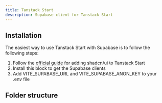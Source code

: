 ```yaml
---
title: Tanstack Start
description: Supabase client for Tanstack Start
---
```


## Installation

<BlockItem name="supabase-client-tanstack" description="Supabase Client for Tanstack Start" />

The easiest way to use Tanstack Start with Supabase is to follow the following steps:

1. Follow the [official guide](https://ui.shadcn.com/docs/installation/tanstack) for adding shadcn/ui to Tanstack Start
2. Install this block to get the Supabase clients
3. Add VITE_SUPABASE_URL and VITE_SUPABASE_ANON_KEY to your .env file

## Folder structure

<RegistryBlock itemName="supabase-client-tanstack" />
